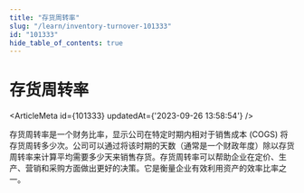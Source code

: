 ```yaml
---
title: "存货周转率"
slug: "/learn/inventory-turnover-101333"
id: "101333"
hide_table_of_contents: true
---
```



# 存货周转率

<ArticleMeta id={101333} updatedAt={'2023-09-26 13:58:54'} />
<div className='border-solid border-b border-t-0 my-4 border-[var(--ifm-color-gray-300)]' />

存货周转率是一个财务比率，显示公司在特定时期内相对于销售成本 (COGS) 将存货周转多少次。公司可以通过将该时期的天数（通常是一个财政年度）除以存货周转率来计算平均需要多少天来销售存货。存货周转率可以帮助企业在定价、生产、营销和采购方面做出更好的决策。它是衡量企业有效利用资产的效率比率之一。
